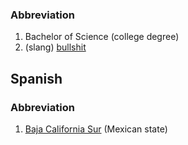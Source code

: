 ===Abbreviation===

# Bachelor of Science (college degree)
# (slang) [[bullshit]]

==Spanish==
===Abbreviation===
#[[Baja California Sur]] (Mexican state)